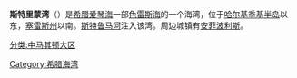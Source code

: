 '''斯特里蒙湾'''（{{lang-el|Στρυμονικός Κόλπος}}）是[[希腊|希腊]][[爱琴海|爱琴海]]一部[[色雷斯海|色雷斯海]]的一个海湾，位于[[哈尔基季基半岛|哈尔基季基半岛]]以东，[[塞雷斯州|塞雷斯州]]以南。[[斯特鲁马河|斯特鲁马河]]注入该湾。周边城镇有[[安菲波利斯|安菲波利斯]]。

[[分类:中马其顿大区|分类:中马其顿大区]]
[[Category:希腊海湾|Category:希腊海湾]]